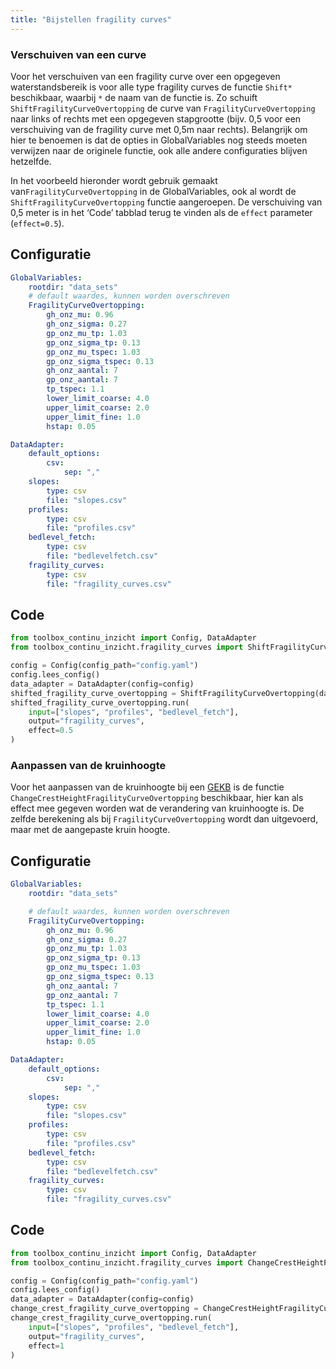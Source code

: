 ---
title: "Bijstellen fragility curves"
---

### Verschuiven van een curve

Voor het verschuiven van een fragility curve over een opgegeven waterstandsbereik is voor alle type fragility curves de functie `Shift*` beschikbaar, waarbij `*` de naam van de functie is.
Zo schuift `ShiftFragilityCurveOvertopping` de curve van `FragilityCurveOvertopping` naar links of rechts met een opgegeven stapgrootte (bijv. 0,5 voor een verschuiving van de fragility curve met 0,5m naar rechts). Belangrijk om hier te benoemen is dat de opties in GlobalVariables nog steeds moeten verwijzen naar de originele functie, ook alle andere configuraties blijven hetzelfde.

In het voorbeeld hieronder wordt gebruik gemaakt van`FragilityCurveOvertopping` in de GlobalVariables, ook al wordt de `ShiftFragilityCurveOvertopping` functie aangeroepen. De verschuiving van 0,5 meter is in het 'Code' tabblad terug te vinden als de `effect` parameter (`effect=0.5`).

::: {.panel-tabset}
## Configuratie
```yaml
GlobalVariables:
    rootdir: "data_sets"
    # default waardes, kunnen worden overschreven
    FragilityCurveOvertopping:
        gh_onz_mu: 0.96
        gh_onz_sigma: 0.27
        gp_onz_mu_tp: 1.03
        gp_onz_sigma_tp: 0.13
        gp_onz_mu_tspec: 1.03
        gp_onz_sigma_tspec: 0.13
        gh_onz_aantal: 7
        gp_onz_aantal: 7
        tp_tspec: 1.1
        lower_limit_coarse: 4.0
        upper_limit_coarse: 2.0
        upper_limit_fine: 1.0
        hstap: 0.05

DataAdapter:
    default_options:
        csv:
            sep: ","
    slopes:
        type: csv
        file: "slopes.csv"
    profiles:
        type: csv
        file: "profiles.csv"
    bedlevel_fetch:
        type: csv
        file: "bedlevelfetch.csv"
    fragility_curves:
        type: csv
        file: "fragility_curves.csv"
```
## Code
```python
from toolbox_continu_inzicht import Config, DataAdapter
from toolbox_continu_inzicht.fragility_curves import ShiftFragilityCurveOvertopping

config = Config(config_path="config.yaml")
config.lees_config()
data_adapter = DataAdapter(config=config)
shifted_fragility_curve_overtopping = ShiftFragilityCurveOvertopping(data_adapter=data_adapter)
shifted_fragility_curve_overtopping.run(
    input=["slopes", "profiles", "bedlevel_fetch"],
    output="fragility_curves",
    effect=0.5
)

```
:::

### Aanpassen van de kruinhoogte

Voor het aanpassen van de kruinhoogte bij een [GEKB](#sec-Bepalen-fragility-curves-GEKB) is de functie `ChangeCrestHeightFragilityCurveOvertopping` beschikbaar, hier kan als effect mee gegeven worden wat de verandering van kruinhoogte is. De zelfde berekening als bij `FragilityCurveOvertopping` wordt dan uitgevoerd, maar met de aangepaste kruin hoogte.

::: {.panel-tabset}
## Configuratie
```yaml
GlobalVariables:
    rootdir: "data_sets"

    # default waardes, kunnen worden overschreven
    FragilityCurveOvertopping:
        gh_onz_mu: 0.96
        gh_onz_sigma: 0.27
        gp_onz_mu_tp: 1.03
        gp_onz_sigma_tp: 0.13
        gp_onz_mu_tspec: 1.03
        gp_onz_sigma_tspec: 0.13
        gh_onz_aantal: 7
        gp_onz_aantal: 7
        tp_tspec: 1.1
        lower_limit_coarse: 4.0
        upper_limit_coarse: 2.0
        upper_limit_fine: 1.0
        hstap: 0.05

DataAdapter:
    default_options:
        csv:
            sep: ","
    slopes:
        type: csv
        file: "slopes.csv"
    profiles:
        type: csv
        file: "profiles.csv"
    bedlevel_fetch:
        type: csv
        file: "bedlevelfetch.csv"
    fragility_curves:
        type: csv
        file: "fragility_curves.csv"

```
## Code
```python
from toolbox_continu_inzicht import Config, DataAdapter
from toolbox_continu_inzicht.fragility_curves import ChangeCrestHeightFragilityCurveOvertopping

config = Config(config_path="config.yaml")
config.lees_config()
data_adapter = DataAdapter(config=config)
change_crest_fragility_curve_overtopping = ChangeCrestHeightFragilityCurveOvertopping(data_adapter=data_adapter)
change_crest_fragility_curve_overtopping.run(
    input=["slopes", "profiles", "bedlevel_fetch"],
    output="fragility_curves",
    effect=1
)

```
:::
